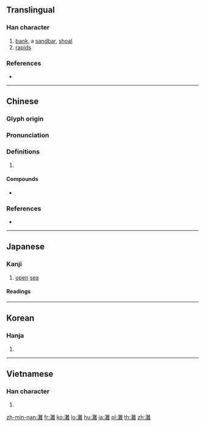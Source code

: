 {{also|滩}}
==Translingual==

===Han character===
{{Han char|rn=85|rad=水|as=19|sn=22|four=30114|canj=ETOG|ids=⿰氵難}}

# [[bank]], a [[sandbar]], [[shoal]]
# [[rapids]]

===References===
* {{Han ref|kx=0663.220|dkj=18784|dj=1072.140|hdz=31794.040|uh=7058|ud=28760|bh=C579|bd=50553}}

----

==Chinese==
{{zh-forms|s=滩}}

===Glyph origin===
{{Han etym}}

===Pronunciation===
{{zh-pron
|m=tān
|c=taan1
|h=pfs=
|md=
|mn=thoaⁿ/than
|w=
|mc=y
|oc=y
|cat=
}}

===Definitions===
{{zh-hanzi}}

# {{rfdef|lang=zh}}

====Compounds====
* {{zh-l|海灘}}

===References===
* {{thcwd|13246}}

----

==Japanese==

===Kanji===
{{ja-kanji|grade=|rs=水19}}

# [[open]] [[sea]]

====Readings====
{{ja-readings
|goon=[[たん]] (tan)
|kanon=[[たん]] (tan)
|kanyoon=[[だん]] (dan)
|kun=[[せ]] (se), [[なだ]] (nada)
|nanori=[[だな]] (dana), [[なん]] (nan)
}}

----

==Korean==

===Hanja===
{{ko-hanja|hangeul=탄|eumhun=|rv=tan|mr=t'an|y=than}}

# {{defn|lang=ko|sort=水19}}

----

==Vietnamese==

===Han character===
{{vi-hantu|[[than]]|rs=水19}}

# {{defn|lang=vi|sort=水19}}

[[zh-min-nan:灘]]
[[fr:灘]]
[[ko:灘]]
[[lo:灘]]
[[hu:灘]]
[[ja:灘]]
[[pl:灘]]
[[th:灘]]
[[zh:灘]]